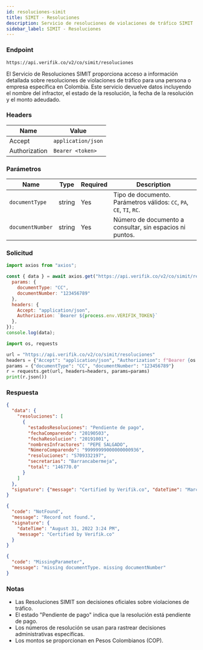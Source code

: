 ```yaml
---
id: resoluciones-simit
title: SIMIT - Resoluciones
description: Servicio de resoluciones de violaciones de tráfico SIMIT
sidebar_label: SIMIT - Resoluciones
---
```



### Endpoint

```
https://api.verifik.co/v2/co/simit/resoluciones
```

El Servicio de Resoluciones SIMIT proporciona acceso a información detallada sobre resoluciones de violaciones de tráfico para una persona o empresa específica en Colombia. Este servicio devuelve datos incluyendo el nombre del infractor, el estado de la resolución, la fecha de la resolución y el monto adeudado.

### Headers

| Name | Value |
| --- | --- |
| Accept | `application/json` |
| Authorization | `Bearer <token>` |

### Parámetros

| Name | Type | Required | Description |
| --- | --- | --- | --- |
| `documentType` | string | Yes | Tipo de documento. Parámetros válidos: `CC`, `PA`, `CE`, `TI`, `RC`. |
| `documentNumber` | string | Yes | Número de documento a consultar, sin espacios ni puntos. |

### Solicitud

<Tabs>
  <TabItem value="node" label="Node.js">

```javascript
import axios from "axios";

const { data } = await axios.get("https://api.verifik.co/v2/co/simit/resoluciones", {
  params: { 
    documentType: "CC", 
    documentNumber: "123456789" 
  },
  headers: { 
    Accept: "application/json", 
    Authorization: `Bearer ${process.env.VERIFIK_TOKEN}` 
  },
});
console.log(data);
```

  </TabItem>
  <TabItem value="python" label="Python">

```python
import os, requests

url = "https://api.verifik.co/v2/co/simit/resoluciones"
headers = {"Accept": "application/json", "Authorization": f"Bearer {os.getenv('VERIFIK_TOKEN')}"}
params = {"documentType": "CC", "documentNumber": "123456789"}
r = requests.get(url, headers=headers, params=params)
print(r.json())
```

  </TabItem>
</Tabs>

### Respuesta

<Tabs>
  <TabItem value="200" label="200">

```json
{
  "data": {
    "resoluciones": [
      {
        "estadosResoluciones": "Pendiente de pago",
        "fechaComparendo": "20190503",
        "fechaResolucion": "20191001",
        "nombresInfractores": "PEPE SALGADO",
        "NúmeroComparendo": "99999999000000000936",
        "resoluciones": "S709332197",
        "secretarias": "Barrancabermeja",
        "total": "146770.0"
      }
    ]
  },
  "signature": {"message": "Certified by Verifik.co", "dateTime": "March 3, 2022 4:09 PM"}
}
```

  </TabItem>
  <TabItem value="404" label="404">

```json
{
  "code": "NotFound",
  "message": "Record not found.",
  "signature": {
    "dateTime": "August 31, 2022 3:24 PM",
    "message": "Certified by Verifik.co"
  }
}
```

  </TabItem>
  <TabItem value="409" label="409">

```json
{
  "code": "MissingParameter",
  "message": "missing documentType. missing documentNumber"
}
```

  </TabItem>
</Tabs>

### Notas

- Las Resoluciones SIMIT son decisiones oficiales sobre violaciones de tráfico.
- El estado "Pendiente de pago" indica que la resolución está pendiente de pago.
- Los números de resolución se usan para rastrear decisiones administrativas específicas.
- Los montos se proporcionan en Pesos Colombianos (COP).
